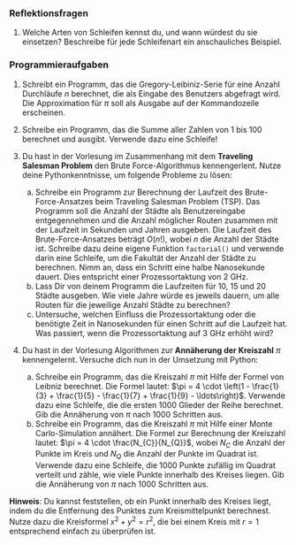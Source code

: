 ### Reflektionsfragen

1.  Welche Arten von Schleifen kennst du, und wann würdest du sie einsetzen? Beschreibe für jede Schleifenart ein anschauliches Beispiel.

### Programmieraufgaben

1.  Schreibt ein Programm, das die Gregory-Leibiniz-Serie für eine Anzahl Durchläufe $n$ berechnet, die als Eingabe des Benutzers abgefragt wird. Die Approximation für $\pi$ soll als Ausgabe auf der Kommandozeile erscheinen.

2.  Schreibe ein Programm, das die Summe aller Zahlen von 1 bis 100 berechnet und ausgibt. Verwende dazu eine Schleife!

3.  Du hast in der Vorlesung im Zusammenhang mit dem **Traveling Salesman Problem** den Brute Force-Algorithmus kennengerlent. Nutze deine Pythonkenntnisse, um folgende Probleme zu lösen:
     a.  Schreibe ein Programm zur Berechnung der Laufzeit des Brute-Force-Ansatzes beim Traveling Salesman Problem (TSP). Das Programm soll die Anzahl der Städte als Benutzereingabe entgegennehmen und die Anzahl möglicher Routen zusammen mit der Laufzeit in Sekunden und Jahren ausgeben. Die Laufzeit des Brute-Force-Ansatzes beträgt $O(n!)$, wobei $n$ die Anzahl der Städte ist. Schreibe dazu deine eigene Funktion `factorial()` und verwende darin eine Schleife, um die Fakultät der Anzahl der Städte zu berechnen. Nimm an, dass ein Schritt eine halbe Nanosekunde dauert. Dies entspricht einer Prozessortaktung von 2 GHz.
     b.  Lass Dir von deinem Programm die Laufzeiten für 10, 15 und 20 Städte ausgeben. Wie viele Jahre würde es jeweils dauern, um alle Routen für die jeweilige Anzahl Städte zu berechnen?
     c.  Untersuche, welchen Einfluss die Prozessortaktung oder die benötigte Zeit in Nanosekunden für einen Schritt auf die Laufzeit hat. Was passiert, wenn die Prozessortaktung auf 3 GHz erhöht wird?

4.  Du hast in der Vorlesung Algorithmen zur **Annäherung der Kreiszahl** $\pi$ kennengelernt. Versuche dich nun in der Umsetzung mit Python:
     a.  Schreibe ein Programm, das die Kreiszahl $\pi$ mit Hilfe der Formel von Leibniz berechnet. Die Formel lautet: $\pi = 4 \cdot \left(1 - \frac{1}{3} + \frac{1}{5} - \frac{1}{7} + \frac{1}{9} - \ldots\right)$. Verwende dazu eine Schleife, die die ersten 1000 Glieder der Reihe berechnet. Gib die Annäherung von $\pi$ nach 1000 Schritten aus.
     b.  Schreibe ein Programm, das die Kreiszahl $\pi$ mit Hilfe einer Monte Carlo-Simulation annähert. Die Formel zur Berechnung der Kreiszahl lautet: $\pi = 4 \cdot \frac{N_{C}}{N_{Q}}$, wobei $N_{C}$ die Anzahl der Punkte im Kreis und $N_{Q}$ die Anzahl der Punkte im Quadrat ist. Verwende dazu eine Schleife, die 1000 Punkte zufällig im Quadrat verteilt und zähle, wie viele Punkte innerhalb des Kreises liegen. Gib die Annäherung von $\pi$ nach 1000 Schritten aus.

**Hinweis**: Du kannst feststellen, ob ein Punkt innerhalb des Kreises liegt, indem du die Entfernung des Punktes zum Kreismittelpunkt berechnest. Nutze dazu die Kreisformel $x^2 + y^2 = r^2$, die bei einem Kreis mit $r = 1$ entsprechend einfach zu überprüfen ist.




